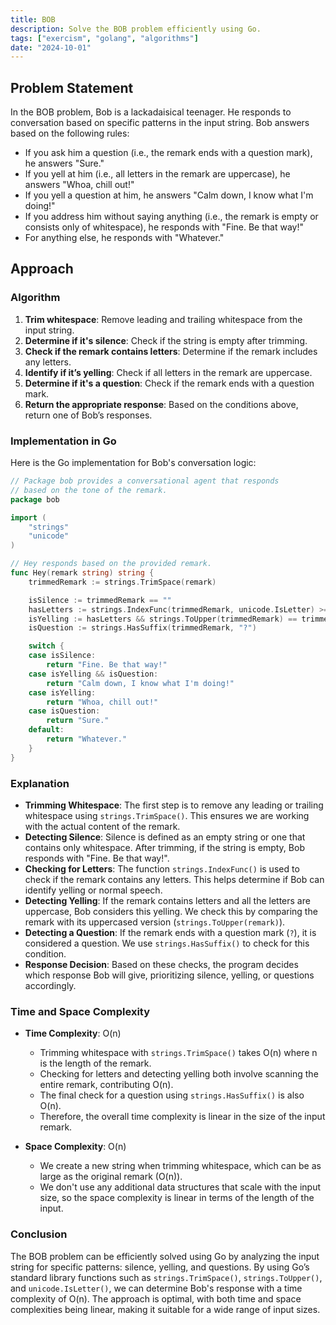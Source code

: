 ```yaml
---
title: BOB
description: Solve the BOB problem efficiently using Go.
tags: ["exercism", "golang", "algorithms"]
date: "2024-10-01"
---
```


## Problem Statement

In the BOB problem, Bob is a lackadaisical teenager. He responds to conversation based on specific patterns in the input string. Bob answers based on the following rules:

- If you ask him a question (i.e., the remark ends with a question mark), he answers "Sure."
- If you yell at him (i.e., all letters in the remark are uppercase), he answers "Whoa, chill out!"
- If you yell a question at him, he answers "Calm down, I know what I'm doing!"
- If you address him without saying anything (i.e., the remark is empty or consists only of whitespace), he responds with "Fine. Be that way!"
- For anything else, he responds with "Whatever."

## Approach

### Algorithm

1. **Trim whitespace**: Remove leading and trailing whitespace from the input string.
2. **Determine if it's silence**: Check if the string is empty after trimming.
3. **Check if the remark contains letters**: Determine if the remark includes any letters.
4. **Identify if it’s yelling**: Check if all letters in the remark are uppercase.
5. **Determine if it's a question**: Check if the remark ends with a question mark.
6. **Return the appropriate response**: Based on the conditions above, return one of Bob’s responses.

### Implementation in Go

Here is the Go implementation for Bob's conversation logic:

```go
// Package bob provides a conversational agent that responds
// based on the tone of the remark.
package bob

import (
	"strings"
	"unicode"
)

// Hey responds based on the provided remark.
func Hey(remark string) string {
	trimmedRemark := strings.TrimSpace(remark)

	isSilence := trimmedRemark == ""
	hasLetters := strings.IndexFunc(trimmedRemark, unicode.IsLetter) >= 0
	isYelling := hasLetters && strings.ToUpper(trimmedRemark) == trimmedRemark
	isQuestion := strings.HasSuffix(trimmedRemark, "?")

	switch {
	case isSilence:
		return "Fine. Be that way!"
	case isYelling && isQuestion:
		return "Calm down, I know what I'm doing!"
	case isYelling:
		return "Whoa, chill out!"
	case isQuestion:
		return "Sure."
	default:
		return "Whatever."
	}
}
```

### Explanation

- **Trimming Whitespace**: The first step is to remove any leading or trailing whitespace using `strings.TrimSpace()`. This ensures we are working with the actual content of the remark.
- **Detecting Silence**: Silence is defined as an empty string or one that contains only whitespace. After trimming, if the string is empty, Bob responds with "Fine. Be that way!".
- **Checking for Letters**: The function `strings.IndexFunc()` is used to check if the remark contains any letters. This helps determine if Bob can identify yelling or normal speech.
- **Detecting Yelling**: If the remark contains letters and all the letters are uppercase, Bob considers this yelling. We check this by comparing the remark with its uppercased version (`strings.ToUpper(remark)`).
- **Detecting a Question**: If the remark ends with a question mark (`?`), it is considered a question. We use `strings.HasSuffix()` to check for this condition.
- **Response Decision**: Based on these checks, the program decides which response Bob will give, prioritizing silence, yelling, or questions accordingly.

### Time and Space Complexity

- **Time Complexity**: O(n)
  - Trimming whitespace with `strings.TrimSpace()` takes O(n) where n is the length of the remark.
  - Checking for letters and detecting yelling both involve scanning the entire remark, contributing O(n).
  - The final check for a question using `strings.HasSuffix()` is also O(n).
  - Therefore, the overall time complexity is linear in the size of the input remark.

- **Space Complexity**: O(n)
  - We create a new string when trimming whitespace, which can be as large as the original remark (O(n)).
  - We don't use any additional data structures that scale with the input size, so the space complexity is linear in terms of the length of the input.

### Conclusion

The BOB problem can be efficiently solved using Go by analyzing the input string for specific patterns: silence, yelling, and questions. By using Go’s standard library functions such as `strings.TrimSpace()`, `strings.ToUpper()`, and `unicode.IsLetter()`, we can determine Bob's response with a time complexity of O(n). The approach is optimal, with both time and space complexities being linear, making it suitable for a wide range of input sizes.

